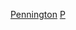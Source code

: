 {{Commons category|Pennington County, South Dakota}}

[[Category:南達科他州行政區劃|Pennington]]
[[Category:布拉克山|P]]